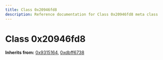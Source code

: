 ```yaml
---
title: Class 0x20946fd8
description: Reference documentation for Class 0x20946fd8 meta class
---
```



# Class 0x20946fd8

**Inherits from:** [0x9315164](/classes/0x9315164), [0xdbff6738](/classes/0xdbff6738)

<ClassDetails file="/db/classes/0x20946fd8.4f8505a1ad09.json" />

